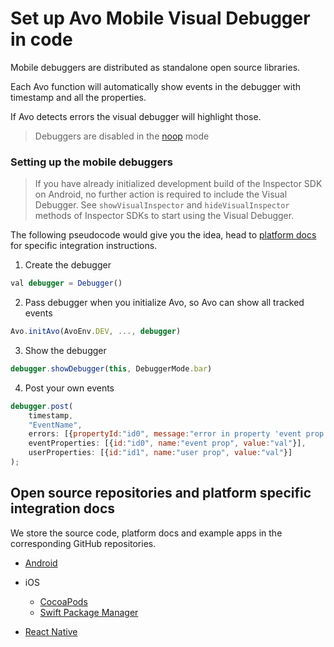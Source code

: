 # Set up Avo Mobile Visual Debugger in code

Mobile debuggers are distributed as standalone open source libraries.

Each Avo function will automatically show events in the debugger with timestamp and all the properties.

If Avo detects errors the visual debugger will highlight those.

> Debuggers are disabled in the [noop](/implementation/avo-and-unit-tests) mode

### Setting up the mobile debuggers

> If you have already initialized development build of the Inspector SDK on Android, no further action is required to include the Visual Debugger. See `showVisualInspector` and `hideVisualInspector` methods of Inspector SDKs to start using the Visual Debugger.

The following pseudocode would give you the idea, head to [platform docs](#platform-docs) for specific integration instructions.

1. Create the debugger

```javascript
val debugger = Debugger()
```

2. Pass debugger when you initialize Avo, so Avo can show all tracked events

```javascript
Avo.initAvo(AvoEnv.DEV, ..., debugger)
```

3. Show the debugger

```javascript
debugger.showDebugger(this, DebuggerMode.bar)
```

4. Post your own events

```javascript
debugger.post(
    timestamp,
    "EventName",
    errors: [{propertyId:"id0", message:"error in property 'event prop' with id 'id0'"}],
    eventProperties: [{id:"id0", name:"event prop", value:"val"}],
    userProperties: [{id:"id1", name:"user prop", value:"val"}]
);
```

## Open source repositories and platform specific integration docs

We store the source code, platform docs and example apps in the corresponding GitHub repositories.

- [Android](https://github.com/avohq/android-analytics-debugger)
- iOS

  - [CocoaPods](https://github.com/avohq/ios-analytics-debugger)
  - [Swift Package Manager](https://github.com/avohq/ios-analytics-debugger-spm)

- [React Native](https://github.com/avohq/react-native-analytics-debugger)

